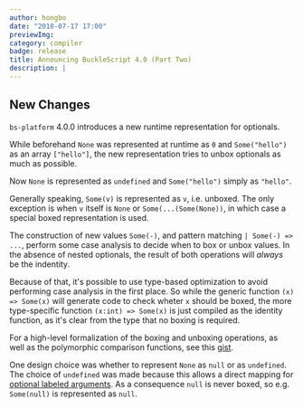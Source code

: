 ```yaml
---
author: hongbo
date: "2018-07-17 17:00" 
previewImg:
category: compiler
badge: release
title: Announcing BuckleScript 4.0 (Part Two)
description: |
---
```


## New Changes

`bs-platform` 4.0.0 introduces a new runtime representation for optionals.

While beforehand `None` was represented at runtime as `0` and `Some("hello")`
as an array `["hello"]`, the new representation tries to unbox optionals as
much as possible.

Now `None` is represented as `undefined` and `Some("hello")` simply as
`"hello"`.

Generally speaking, `Some(v)` is represented as `v`, i.e. unboxed. The only
exception is when `v` itself is `None` or `Some(...(Some(None))`, in which case
a special boxed representation is used.

The construction of new values `Some(-)`, and pattern matching `| Some(-) =>
...`, perform some case analysis to decide when to box or unbox values. In the
absence of nested optionals, the result of both operations will *always* be the
indentity.

Because of that, it's possible to use type-based optimization to avoid
performing case analysis in the first place.  So while the generic function
```(x) => Some(x)``` will generate code to check wheter `x` should be boxed,
the more type-specific function ```(x:int) => Some(x)``` is just compiled as
the identity function, as it's clear from the type that no boxing is required.

For a high-level formalization of the boxing and unboxing operations, as well
as the polymorphic comparison functions, see this
[gist](https://gist.github.com/cristianoc/791aac26f94dbded0fc137d61f4bd2a8).

One design choice was whether to represent `None` as `null` or as `undefined`.
The choice of `undefined` was made because this allows a direct mapping for
[optional labeled
arguments](https://reasonml.github.io/docs/en/function#optional-labeled-arguments).
As a consequence `null` is never boxed, so e.g. `Some(null)` is represented as
`null`.

